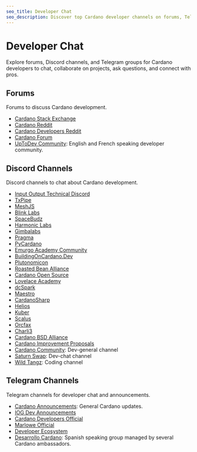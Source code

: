 ```yaml
---
seo_title: Developer Chat
seo_description: Discover top Cardano developer channels on forums, Telegram, and Discord. Collaborate on blockchain projects, ask questions, and connect with pros.
---
```


# Developer Chat

Explore forums, Discord channels, and Telegram groups for Cardano developers to chat, collaborate on projects, ask questions, and connect with pros.

## Forums

Forums to discuss Cardano development.

- [Cardano Stack Exchange](https://cardano.stackexchange.com/)
- [Cardano Reddit](https://www.reddit.com/r/Cardano/)
- [Cardano Developers Reddit](https://www.reddit.com/r/CardanoDevelopers/)
- [Cardano Forum](https://forum.cardano.org/)
- [UpToDev Community](https://updevcommunity.com/): English and French speaking developer community.

## Discord Channels

Discord channels to chat about Cardano development.

- [Input Output Technical Discord](https://discord.com/invite/inputoutput)
- [TxPipe](https://discord.gg/sJ2D3g33Qp)
- [MeshJS](https://discord.gg/R9xFAD9MKG)
- [Blink Labs](https://discord.gg/jx9dxarjyv)
- [SpaceBudz](https://discord.gg/spacebudz)
- [Harmonic Labs](https://discord.gg/P6fbZSA85f)
- [Gimbalabs](https://discord.gg/6qZ7pTAnKB)
- [Pragma](https://discord.gg/M65GBpkGjK)
- [PyCardano](https://discord.gg/MazZyMPjC6)
- [Emurgo Academy Community](https://discord.gg/FdKrMsXuDe)
- [BuildingOnCardano.Dev](https://discord.gg/zgYYbTjfVx)
- [Plutonomicon](https://discord.gg/RrAg4ZEuNp)
- [Roasted Bean Alliance](https://discord.gg/7rWnEvgCg3)
- [Cardano Open Source](https://discord.gg/VvraErKX7p)
- [Lovelace Academy](https://discord.gg/wvjgN5wzMQ)
- [dcSpark](https://discord.gg/UX62bjCxVg)
- [Maestro](https://discord.gg/EWZ2CtFRPJ)
- [CardanoSharp](https://discord.gg/XtFg8v55T9)
- [Helios](https://discord.gg/qtN8AM3WNH)
- [Kuber](https://discord.gg/xDSmAX6MXC)
- [Scalus](https://discord.gg/TPwTDbNNce)
- [Orcfax](https://discord.gg/kePcGwK4Aw)
- [Charli3](https://discord.gg/ayhJQTSGzt)
- [Cardano BSD Alliance](https://discord.gg/Hm7gAJvenP)
- [Cardano Improvement Proposals](https://discord.gg/Upj2ryXf6e)
- [Cardano Community](https://discord.gg/v5AEnHJ6Nx): Dev-general channel
- [Saturn Swap](https://discord.gg/wu5fBxkJpG): Dev-chat channel
- [Wild Tangz](https://discord.com/invite/wildtangz): Coding channel

## Telegram Channels

Telegram channels for developer chat and announcements.

- [Cardano Announcements](https://t.me/CardanoAnnouncements): General Cardano updates.
- [IOG Dev Announcements](https://t.me/IOdevannouncements)
- [Cardano Developers Official](https://t.me/CardanoDevelopersOfficial)
- [Marlowe Official](https://t.me/IOHK_Marlowe)
- [Developer Ecosystem](https://t.me/DeveloperEcosystem)
- [Desarrollo Cardano](https://t.me/DesarrolloCardano): Spanish speaking group managed by several Cardano ambassadors.
